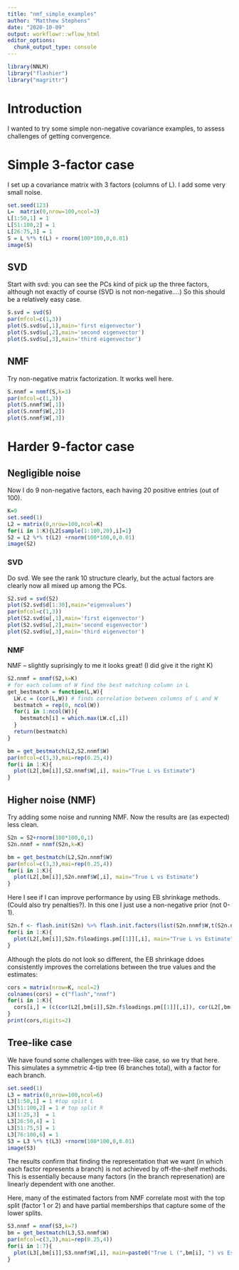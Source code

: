 ```yaml
---
title: "nmf_simple_examples"
author: "Matthew Stephens"
date: "2020-10-09"
output: workflowr::wflow_html
editor_options:
  chunk_output_type: console
---
```



```r
library(NNLM)
library("flashier")
library("magrittr")
```

# Introduction

I wanted to try some simple non-negative covariance examples,
to assess challenges of getting convergence.


# Simple 3-factor case

I set up a covariance matrix with 3 factors (columns of L).
I add some very small noise. 
```r
set.seed(123)
L=  matrix(0,nrow=100,ncol=3)
L[1:50,1] = 1
L[51:100,2] = 1
L[26:75,3] = 1
S = L %*% t(L) + rnorm(100*100,0,0.01)
image(S)
```

## SVD 

Start with svd: you can see the PCs kind of pick up the three factors,
although not exactly of course (SVD is not non-negative....)
So this should be a relatively easy case.
```r
S.svd = svd(S)
par(mfcol=c(1,3))
plot(S.svd$u[,1],main='first eigenvector')
plot(S.svd$u[,2],main='second eigenvector')
plot(S.svd$u[,3],main='third eigenvector')
```

## NMF

Try non-negative matrix factorization. It works well here.
```r
S.nnmf = nnmf(S,k=3)
par(mfcol=c(1,3))
plot(S.nnmf$W[,1])
plot(S.nnmf$W[,2])
plot(S.nnmf$W[,3])
```


# Harder 9-factor case

## Negligible noise 

Now I do 9 non-negative factors, each having 20 positive
entries (out of 100).


```r
K=9
set.seed(1)
L2 = matrix(0,nrow=100,ncol=K)
for(i in 1:K){L2[sample(1:100,20),i]=1}
S2 = L2 %*% t(L2) +rnorm(100*100,0,0.01)
image(S2)
```

### SVD 

Do svd. We see the rank 10 structure clearly, but the
actual factors are clearly now all mixed up among the PCs.
```r
S2.svd = svd(S2)
plot(S2.svd$d[1:30],main="eigenvalues")
par(mfcol=c(1,3))
plot(S2.svd$u[,1],main='first eigenvector')
plot(S2.svd$u[,2],main='second eigenvector')
plot(S2.svd$u[,3],main='third eigenvector')
```

### NMF 

NMF -- slightly suprisingly to me it looks great! (I did
give it the right K)
```r
S2.nnmf = nnmf(S2,k=K)
# for each column of W find the best matching column in L
get_bestmatch = function(L,W){
  LW.c = (cor(L,W)) # finds correlation between columns of L and W
  bestmatch = rep(0, ncol(W))
  for(i in 1:ncol(W)){
    bestmatch[i] = which.max(LW.c[,i])
  }
  return(bestmatch)
}

bm = get_bestmatch(L2,S2.nnmf$W)
par(mfcol=c(3,3),mai=rep(0.25,4))
for(i in 1:K){
  plot(L2[,bm[i]],S2.nnmf$W[,i], main="True L vs Estimate")
}

```


## Higher noise (NMF)

Try adding some noise and running NMF. Now the results are (as expected)
less clean. 
 
```r
S2n = S2+rnorm(100*100,0,1)
S2n.nnmf = nnmf(S2n,k=K)

bm = get_bestmatch(L2,S2n.nnmf$W)
par(mfcol=c(3,3),mai=rep(0.25,4))
for(i in 1:K){
  plot(L2[,bm[i]],S2n.nnmf$W[,i], main="True L vs Estimate")
}

```

Here I see if I can improve performance by using EB shrinkage methods. (Could also try penalties?).
In this one I just use a non-negative prior (not 0-1).

```r
S2n.f <- flash.init(S2n) %>% flash.init.factors(list(S2n.nnmf$W,t(S2n.nnmf$H)),prior.family = prior.nonnegative()) %>% flash.backfit()
for(i in 1:K){
  plot(L2[,bm[i]],S2n.f$loadings.pm[[1]][,i], main="True L vs Estimate")
}

```

Although the plots do not look so different,
the EB shrinkage ddoes consistently improves the correlations between the true values and the estimates:
```r
cors = matrix(nrow=K, ncol=2)
colnames(cors) = c("flash","nnmf")
for(i in 1:K){
  cors[i,] = (c(cor(L2[,bm[i]],S2n.f$loadings.pm[[1]][,i]), cor(L2[,bm[i]],S2n.nnmf$W[,i])))
}
print(cors,digits=2)
```



## Tree-like case

We have found some challenges with tree-like case, so we try that here. This simulates a symmetric 4-tip tree (6 branches total),
with a factor for each branch.
```r
set.seed(1)
L3 = matrix(0,nrow=100,ncol=6)
L3[1:50,1] = 1 #top split L
L3[51:100,2] = 1 # top split R
L3[1:25,3]  = 1
L3[26:50,4] = 1
L3[51:75,5] = 1
L3[76:100,6] = 1
S3 = L3 %*% t(L3) +rnorm(100*100,0,0.01)
image(S3)
```

The results confirm that finding the representation that
we want (in which each factor represents a branch) is not
achieved by off-the-shelf methods. This is essentially
because many factors (in the branch represenation)
are linearly dependent with one another.

Here, many of the estimated factors from NMF correlate most with
the top split (factor 1 or 2) and have partial memberships
that capture some of the lower splits.

```r
S3.nnmf = nnmf(S3,k=7)
bm = get_bestmatch(L3,S3.nnmf$W)
par(mfcol=c(3,3),mai=rep(0.25,4))
for(i in 1:7){
  plot(L3[,bm[i]],S3.nnmf$W[,i], main=paste0("True L (",bm[i], ") vs Estimate"))
}
```

